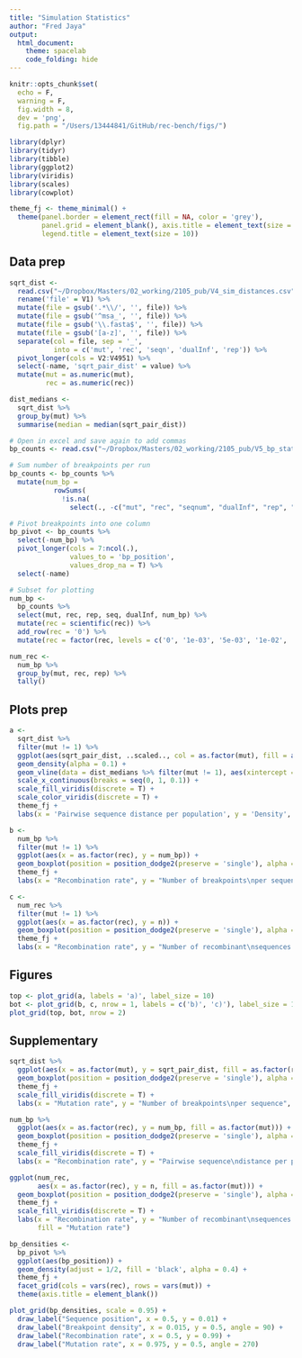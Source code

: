 ```yaml
---
title: "Simulation Statistics"
author: "Fred Jaya"
output: 
  html_document:
    theme: spacelab
    code_folding: hide
---
```

  
```r
knitr::opts_chunk$set(
  echo = F,
  warning = F,
  fig.width = 8,
  dev = 'png',
  fig.path = "/Users/13444841/GitHub/rec-bench/figs/")

library(dplyr)
library(tidyr)
library(tibble)
library(ggplot2)
library(viridis)
library(scales)
library(cowplot)

theme_fj <- theme_minimal() +
  theme(panel.border = element_rect(fill = NA, color = 'grey'),
        panel.grid = element_blank(), axis.title = element_text(size = 10),
        legend.title = element_text(size = 10))
```

## Data prep  

```r
sqrt_dist <- 
  read.csv("~/Dropbox/Masters/02_working/2105_pub/V4_sim_distances.csv", header = F) %>%
  rename('file' = V1) %>%
  mutate(file = gsub('.*\\/', '', file)) %>%
  mutate(file = gsub('^msa_', '', file)) %>%
  mutate(file = gsub('\\.fasta$', '', file)) %>%
  mutate(file = gsub('[a-z]', '', file)) %>%
  separate(col = file, sep = '_',
           into = c('mut', 'rec', 'seqn', 'dualInf', 'rep')) %>%
  pivot_longer(cols = V2:V4951) %>%
  select(-name, 'sqrt_pair_dist' = value) %>%
  mutate(mut = as.numeric(mut),
         rec = as.numeric(rec))

dist_medians <- 
  sqrt_dist %>%
  group_by(mut) %>%
  summarise(median = median(sqrt_pair_dist))
```

```r
# Open in excel and save again to add commas
bp_counts <- read.csv("~/Dropbox/Masters/02_working/2105_pub/V5_bp_stats.csv", header = T)

# Sum number of breakpoints per run 
bp_counts <- bp_counts %>%
  mutate(num_bp = 
           rowSums(
             !is.na(
               select(., -c("mut", "rec", "seqnum", "dualInf", "rep", "seq")))))

# Pivot breakpoints into one column
bp_pivot <- bp_counts %>%
  select(-num_bp) %>%
  pivot_longer(cols = 7:ncol(.),
               values_to = 'bp_position', 
               values_drop_na = T) %>%
  select(-name)

# Subset for plotting
num_bp <-
  bp_counts %>%
  select(mut, rec, rep, seq, dualInf, num_bp) %>%
  mutate(rec = scientific(rec)) %>%
  add_row(rec = '0') %>%
  mutate(rec = factor(rec, levels = c('0', '1e-03', '5e-03', '1e-02', '5e-02', '1e-01')))

num_rec <-
  num_bp %>%
  group_by(mut, rec, rep) %>%
  tally()
```

## Plots prep  

```r
a <- 
  sqrt_dist %>%
  filter(mut != 1) %>%
  ggplot(aes(sqrt_pair_dist, ..scaled.., col = as.factor(mut), fill = as.factor(mut))) +
  geom_density(alpha = 0.1) +
  geom_vline(data = dist_medians %>% filter(mut != 1), aes(xintercept = median, color = as.factor(mut)), linetype = 'dashed') +
  scale_x_continuous(breaks = seq(0, 1, 0.1)) +
  scale_fill_viridis(discrete = T) +
  scale_color_viridis(discrete = T) +
  theme_fj +
  labs(x = 'Pairwise sequence distance per population', y = 'Density', fill = "Mutation rate", col = "Mutation rate")
```

```r
b <- 
  num_bp %>%
  filter(mut != 1) %>%
  ggplot(aes(x = as.factor(rec), y = num_bp)) +
  geom_boxplot(position = position_dodge2(preserve = 'single'), alpha = 0.6, shape = 16) +
  theme_fj +
  labs(x = "Recombination rate", y = "Number of breakpoints\nper sequence")
```

```r
c <- 
  num_rec %>%
  filter(mut != 1) %>%
  ggplot(aes(x = as.factor(rec), y = n)) +
  geom_boxplot(position = position_dodge2(preserve = 'single'), alpha = 0.6, shape = 16) +
  theme_fj +
  labs(x = "Recombination rate", y = "Number of recombinant\nsequences per population")
```

## Figures  

```r
top <- plot_grid(a, labels = 'a)', label_size = 10)
bot <- plot_grid(b, c, nrow = 1, labels = c('b)', 'c)'), label_size = 10)
plot_grid(top, bot, nrow = 2)
```

## Supplementary  
```r
sqrt_dist %>%
  ggplot(aes(x = as.factor(mut), y = sqrt_pair_dist, fill = as.factor(rec))) +
  geom_boxplot(position = position_dodge2(preserve = 'single'), alpha = 0.6, shape = 16) +
  theme_fj +
  scale_fill_viridis(discrete = T) +
  labs(x = "Mutation rate", y = "Number of breakpoints\nper sequence", fill = "Recombination rate")
```

```r
num_bp %>%
  ggplot(aes(x = as.factor(rec), y = num_bp, fill = as.factor(mut))) +
  geom_boxplot(position = position_dodge2(preserve = 'single'), alpha = 0.6, shape = 16) +
  theme_fj +
  scale_fill_viridis(discrete = T) +
  labs(x = "Recombination rate", y = "Pairwise sequence\ndistance per population", fill = "Mutation rate")
```

```r
ggplot(num_rec, 
       aes(x = as.factor(rec), y = n, fill = as.factor(mut))) +
  geom_boxplot(position = position_dodge2(preserve = 'single'), alpha = 0.6) +
  theme_fj +
  scale_fill_viridis(discrete = T) +
  labs(x = "Recombination rate", y = "Number of recombinant\nsequences per population",
       fill = "Mutation rate")
```

```r
bp_densities <- 
  bp_pivot %>%
  ggplot(aes(bp_position)) +
  geom_density(adjust = 1/2, fill = 'black', alpha = 0.4) +
  theme_fj +
  facet_grid(cols = vars(rec), rows = vars(mut)) + 
  theme(axis.title = element_blank())

plot_grid(bp_densities, scale = 0.95) +
  draw_label("Sequence position", x = 0.5, y = 0.01) +
  draw_label("Breakpoint density", x = 0.015, y = 0.5, angle = 90) +
  draw_label("Recombination rate", x = 0.5, y = 0.99) +
  draw_label("Mutation rate", x = 0.975, y = 0.5, angle = 270)
```

